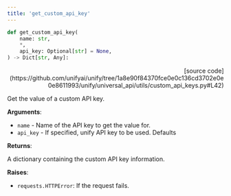 ```yaml
---
title: 'get_custom_api_key'
---
```


```python
def get_custom_api_key(
    name: str,
    *,
    api_key: Optional[str] = None,
) -> Dict[str, Any]:
```

<p align="right">[source code](https://github.com/unifyai/unify/tree/1a8e90f84370fce0e0c136cd3702e0e0e8611993/unify/universal_api/utils/custom_api_keys.py#L42)</p>

Get the value of a custom API key.

**Arguments**:

- `name` - Name of the API key to get the value for.
- `api_key` - If specified, unify API key to be used. Defaults



**Returns**:

A dictionary containing the custom API key information.



**Raises**:

- `requests.HTTPError`: If the request fails.
